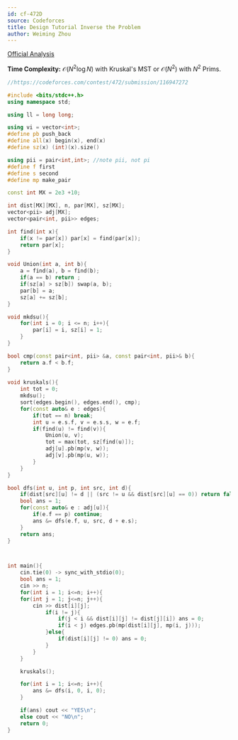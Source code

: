 ```yaml
---
id: cf-472D
source: Codeforces
title: Design Tutorial Inverse the Problem
author: Weiming Zhou
---
```


[Official Analysis](https://codeforces.com/blog/entry/14028)

**Time Complexity:** $\mathcal{O}(N^2\log N)$ with Kruskal's MST or $\mathcal{O}(N^2)$ with $N^2$ Prims.

<LanguageSection>

<CPPSection>

```cpp
//https://codeforces.com/contest/472/submission/116947272

#include <bits/stdc++.h> 
using namespace std;

using ll = long long;

using vi = vector<int>;
#define pb push_back
#define all(x) begin(x), end(x)
#define sz(x) (int)(x).size()

using pii = pair<int,int>; //note pii, not pi
#define f first
#define s second
#define mp make_pair

const int MX = 2e3 +10;

int dist[MX][MX], n, par[MX], sz[MX];
vector<pii> adj[MX];
vector<pair<int, pii>> edges;

int find(int x){
	if(x != par[x]) par[x] = find(par[x]); 
	return par[x];
}

void Union(int a, int b){
	a = find(a), b = find(b);
	if(a == b) return ;
	if(sz[a] > sz[b]) swap(a, b);
	par[b] = a;
	sz[a] += sz[b];
}

void mkdsu(){
	for(int i = 0; i <= n; i++){
		par[i] = i, sz[i] = 1;
	}
}

bool cmp(const pair<int, pii> &a, const pair<int, pii>& b){
	return a.f < b.f;
}
			 
void kruskals(){
	int tot = 0;
	mkdsu();
	sort(edges.begin(), edges.end(), cmp); 
	for(const auto& e : edges){
		if(tot == n) break;
		int u = e.s.f, v = e.s.s, w = e.f;
		if(find(u) != find(v)){
			Union(u, v);
			tot = max(tot, sz[find(u)]);
			adj[u].pb(mp(v, w)); 
			adj[v].pb(mp(u, w));
		}
	}
}

bool dfs(int u, int p, int src, int d){
	if(dist[src][u] != d || (src != u && dist[src][u] == 0)) return false; 
	bool ans = 1;
	for(const auto& e : adj[u]){
		if(e.f == p) continue;
		ans &= dfs(e.f, u, src, d + e.s); 
	}
	return ans;
}



int main(){
	cin.tie(0) -> sync_with_stdio(0);
	bool ans = 1; 
	cin >> n;
	for(int i = 1; i<=n; i++){
	for(int j = 1; j<=n; j++){
		cin >> dist[i][j];
			if(i != j){
				if(j < i && dist[i][j] != dist[j][i]) ans = 0; 
				if(i < j) edges.pb(mp(dist[i][j], mp(i, j)));
			}else{
				if(dist[i][j] != 0) ans = 0; 
			}
		}
	}

	kruskals();

	for(int i = 1; i<=n; i++){
		ans &= dfs(i, 0, i, 0); 
	}

	if(ans) cout << "YES\n";
	else cout << "NO\n";
	return 0;
}
```

</CPPSection>

</LanguageSection>
